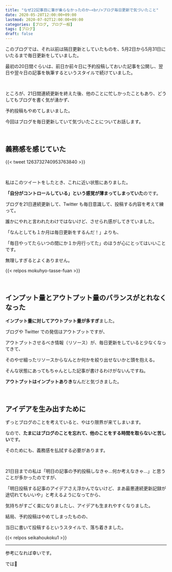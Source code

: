 ```yaml
---
title: "なぜ22記事目に筆が乗らなかったのか―<br/>ブログ毎日更新で気づいたこと"
date: 2020-05-28T12:00:00+09:00
lastmod: 2020-07-02T12:00:00+09:00
categories: [ブログ, ブログ一般]
tags: [ブログ]
draft: false
---
```


このブログでは、それ以前は隔日更新としていたものを、5月2日から5月31日にいたるまで毎日更新をしていました。

最初の20日間ぐらいは、前日か前々日に予約投稿しておいた記事を公開し、翌日や翌々日の記事を執筆するというスタイルで続けていました。

<br/>

ところが、21日間連続更新を終えた後、他のことに忙しかったこともあり、どうしてもブログを書く気が湧かず、

<!--more-->

予約投稿もやめてしまいました。

今回はブログを毎日更新していて気づいたことについてお話します。

<br/>

## 義務感を感じていた

{{< tweet 1263732740953763840 >}}

<br/>

私はこのツイートをしたとき、これに近い状態にありました。

**「自分がコントロールしている」という感覚が薄まってしまっていた**のです。

ブログを21日連続更新して、Twitter も毎日意識して、投稿する内容を考えて練って。

誰かにやれと言われたわけではないけど、させられ感がしてきていました。

「なんとしても１か月は毎日更新をするんだ！」よりも、

「毎日やってたらいつの間にか１か月行ってた」のほうが心にとってはいいことです。

無理しすぎるとよくありません。

{{< relpos mokuhyo-tasse-fuan >}}

<br/>

## インプット量とアウトプット量のバランスがとれなくなった

**インプット量に対してアウトプット量が多すぎ**ました。

ブログや Twitter での発信はアウトプットですが、

アウトプットさせるべき情報（リソース）が、毎日更新をしていると少なくなってきて、

そのやせ細ったリソースからなんとか何かを絞り出せないかと頭を抱える。

そんな状態にあってもちゃんとした記事が書けるわけがないんですね。

**アウトプットはインプットありき**なんだと気づきました。

<br/>

## アイデアを生み出すために

ずっとブログのことを考えていると、やはり限界が来てしまいます。

なので、**たまにはブログのことを忘れて、他のことをする時間を取らないと苦しい**です。

そのためにも、義務感を払拭する必要があります。

<br/>

21日目までの私は「明日の記事の予約投稿しなきゃ…何か考えなきゃ…」と思うことが多かったのですが、

「明日投稿する記事のアイデアさえ浮かんでないけど、まあ最悪連続更新記録が途切れてもいいや」と考えるようになってから、

気持ちがすごく楽になりましたし、アイデアも生まれやすくなりました。

結局、予約投稿はやめてしまったものの、

当日に書いて投稿するというスタイルで、落ち着きました。

{{< relpos seikahoukoku1 >}}

---

参考になれば幸いです。

では:wave:
